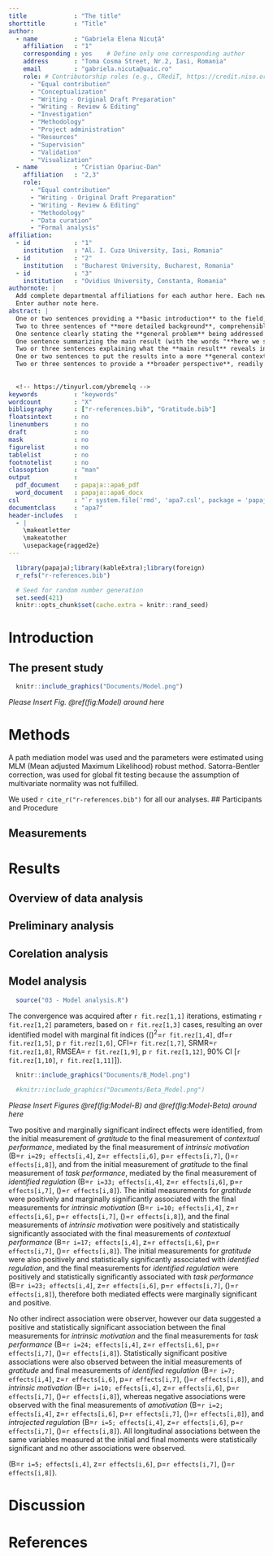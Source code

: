 ```yaml
---
title             : "The title"
shorttitle        : "Title"
author: 
  - name          : "Gabriela Elena Nicuță"
    affiliation   : "1"
    corresponding : yes    # Define only one corresponding author
    address       : "Toma Cosma Street, Nr.2, Iasi, Romania"
    email         : "gabriela.nicuta@uaic.ro"
    role: # Contributorship roles (e.g., CRediT, https://credit.niso.org/)
      - "Equal contribution"
      - "Conceptualization"
      - "Writing - Original Draft Preparation"
      - "Writing - Review & Editing"
      - "Investigation"
      - "Methodology"
      - "Project administration"
      - "Resources"
      - "Supervision"
      - "Validation"
      - "Visualization"
  - name          : "Cristian Opariuc-Dan"
    affiliation   : "2,3"
    role:
      - "Equal contribution"
      - "Writing - Original Draft Preparation"
      - "Writing - Review & Editing"
      - "Methodology"
      - "Data curation"
      - "Formal analysis"
affiliation:
  - id            : "1"
    institution   : "Al. I. Cuza University, Iasi, Romania"
  - id            : "2"
    institution   : "Bucharest University, Bucharest, Romania"
  - id            : "3"
    institution   : "Ovidius University, Constanta, Romania"
authornote: |
  Add complete departmental affiliations for each author here. Each new line herein must be indented, like this line.
  Enter author note here.
abstract: |
  One or two sentences providing a **basic introduction** to the field,  comprehensible to a scientist in any discipline.
  Two to three sentences of **more detailed background**, comprehensible  to scientists in related disciplines.
  One sentence clearly stating the **general problem** being addressed by  this particular study.
  One sentence summarizing the main result (with the words "**here we show**" or their equivalent).
  Two or three sentences explaining what the **main result** reveals in direct comparison to what was thought to be the case previously, or how the  main result adds to previous knowledge.
  One or two sentences to put the results into a more **general context**.
  Two or three sentences to provide a **broader perspective**, readily comprehensible to a scientist in any discipline.
  
  
  <!-- https://tinyurl.com/ybremelq -->
keywords          : "keywords"
wordcount         : "X"
bibliography      : ["r-references.bib", "Gratitude.bib"]
floatsintext      : no
linenumbers       : no
draft             : no
mask              : no
figurelist        : no
tablelist         : no
footnotelist      : no
classoption       : "man"
output            :
  pdf_document    : papaja::apa6_pdf
  word_document   : papaja::apa6_docx
csl               : "`r system.file('rmd', 'apa7.csl', package = 'papaja')`"
documentclass     : "apa7"
header-includes   :
  - |
    \makeatletter
    \makeatother
    \usepackage{ragged2e}
---
```


```r
  library(papaja);library(kableExtra);library(foreign)
  r_refs("r-references.bib")
```

```r
  # Seed for random number generation
  set.seed(421)
  knitr::opts_chunk$set(cache.extra = knitr::rand_seed)
```

# Introduction
\justify
[TO BE DONE BY GABI]


## The present study

```r
  knitr::include_graphics("Documents/Model.png")
```
\center _Please Insert Fig. \@ref(fig:Model) around here_ \justify

# Methods
A path mediation model was used and the parameters were estimated using MLM (Mean adjusted Maximum Likelihood) robust method. Satorra-Bentler correction, was used for global fit testing because the assumption of multivariate normality was not fulfilled.


We used `r cite_r("r-references.bib")` for all our analyses.
## Participants and Procedure

## Measurements

# Results
## Overview of data analysis


## Preliminary analysis

## Corelation analysis

## Model analysis
```r
  source("03 - Model analysis.R")
```
The convergence was acquired after `r fit.rez[1,1]` iterations, estimating `r fit.rez[1,2]` parameters, based on `r fit.rez[1,3]` cases, resulting an over identified model with marginal fit indices (\(\chi\)^2^=`r fit.rez[1,4]`, df=`r fit.rez[1,5]`, p `r fit.rez[1,6]`, CFI=`r fit.rez[1,7]`, SRMR=`r fit.rez[1,8]`, RMSEA= `r fit.rez[1,9]`, p `r fit.rez[1,12]`,  90% CI [`r fit.rez[1,10]`, `r fit.rez[1,11]`]).

```r
  knitr::include_graphics("Documents/B_Model.png")
```
```r
  #knitr::include_graphics("Documents/Beta_Model.png")
```
\center _Please Insert Figures \@ref(fig:Model-B) and \@ref(fig:Model-Beta) around here_ \justify

Two positive and marginally significant indirect effects were identified, from the initial measurement of *gratitude* to the final measurement of *contextual performance*, mediated by the final measurement of *intrinsic motivation* (B=`r i=29; effects[i,4]`, z=`r effects[i,6]`, p=`r effects[i,7]`, \(\beta\)=`r effects[i,8]`), and from the initial measurement of *gratitude* to the final measurement of *task performance*, mediated by the final measurement of *identified regulation* (B=`r i=33; effects[i,4]`, z=`r effects[i,6]`, p=`r effects[i,7]`, \(\beta\)=`r effects[i,8]`). The initial measurements for *gratitude* were positively and marginally significantly associated with the final measurements for *intrinsic motivation* (B=`r i=10; effects[i,4]`, z=`r effects[i,6]`, p=`r effects[i,7]`, \(\beta\)=`r effects[i,8]`), and the final measurements of *intrinsic motivation* were positively and statistically significantly associated with the final measurements of *contextual performance* (B=`r i=17; effects[i,4]`, z=`r effects[i,6]`, p=`r effects[i,7]`, \(\beta\)=`r effects[i,8]`). The initial measurements for *gratitude* were also positively and statistically significantly associated with *identified regulation*, and the final measurements for *identified regulation* were positively and statistically significantly associated with *task performance* (B=`r i=23; effects[i,4]`, z=`r effects[i,6]`, p=`r effects[i,7]`, \(\beta\)=`r effects[i,8]`), therefore both mediated effects were marginally significant and positive.

No other indirect association were observer, however our data suggested a positive and statistically significant association between the final measurements for *intrinsic motivation* and the final measurements for *task performance* (B=`r i=24; effects[i,4]`, z=`r effects[i,6]`, p=`r effects[i,7]`, \(\beta\)=`r effects[i,8]`). Statistically significant positive associations were also observed between the initial measurements of *gratitude* and final measurements of *identified regulation* (B=`r i=7; effects[i,4]`, z=`r effects[i,6]`, p=`r effects[i,7]`, \(\beta\)=`r effects[i,8]`), and *intrinsic motivation* (B=`r i=10; effects[i,4]`, z=`r effects[i,6]`, p=`r effects[i,7]`, \(\beta\)=`r effects[i,8]`), whereas negative associations were observed with the final measurements of *amotivation* (B=`r i=2; effects[i,4]`, z=`r effects[i,6]`, p=`r effects[i,7]`, \(\beta\)=`r effects[i,8]`), and *introjected regulation* (B=`r i=5; effects[i,4]`, z=`r effects[i,6]`, p=`r effects[i,7]`, \(\beta\)=`r effects[i,8]`). All longitudinal associations between the same variables measured at the initial and final moments were statistically significant and no other associations were observed.


(B=`r i=5; effects[i,4]`, z=`r effects[i,6]`, p=`r effects[i,7]`, \(\beta\)=`r effects[i,8]`). 



# Discussion


\newpage

# References

::: {#refs custom-style="Bibliography"}
:::

